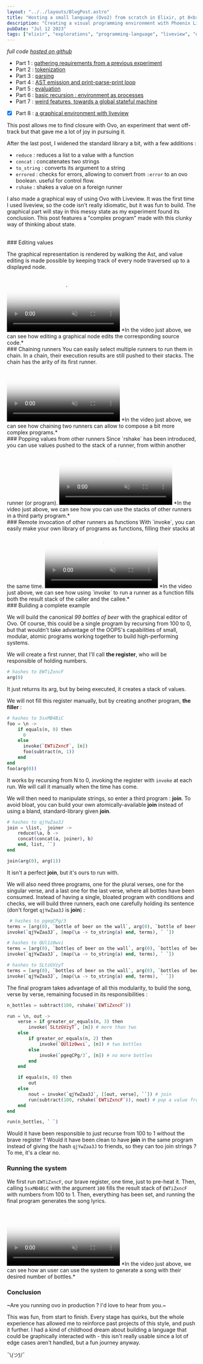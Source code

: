 ```yaml
---
layout: "../../layouts/BlogPost.astro"
title: "Hosting a small language (Ovo2) from scratch in Elixir, pt 8<br/>The end : the Ovo Optimal Personal System (oops), with liveview"
description: "Creating a visual programming environment with Phoenix LiveView for Ovo2 - building the canonical 99 bottles of beer program using runner chaining and inter-program communication"
pubDate: "Jul 12 2023"
tags: ["elixir", "explorations", "programming-language", "liveview", "ovo"]
---
```


*full code [hosted on github](https://github.com/lucassifoni/ovo)*

- Part 1 : [gathering requirements from a previous experiment](/blog/small-lang-elixir)
- Part 2 : [tokenization](/blog/small-lang-elixir-2)
- Part 3 : [parsing](/blog/small-lang-elixir-3)
- Part 4 : [AST emission and print-parse-print loop](/blog/small-lang-elixir-4)
- Part 5 : [evaluation](/blog/small-lang-elixir-5)
- Part 6 : [basic recursion : environment as processes](/blog/small-lang-elixir-6)
- Part 7 : [weird features, towards a global stateful machine](/blog/small-lang-elixir-7)
- [x] Part 8 : [a graphical environment with liveview](/blog/small-lang-elixir-8)

This post allows me to find closure with Ovo, an experiment that went off-track but that gave me a lot of joy in pursuing it.

After the last post, I widened the standard library a bit, with a few additions :

- `reduce` : reduces a list to a value with a function 
- `concat` : concatenates two strings
- `to_string` : converts its argument to a string
- `errored` : checks for errors, allowing to convert from `:error` to an ovo boolean. useful for control flow.
- `rshake` : shakes a value on a foreign runner

I also made a graphical way of using Ovo with Liveview. It was the first time I used liveview, so the code isn't really idiomatic, but it was fun to build. The graphical part will stay in this messy state as my experiment found its conclusion. This post features a "complex program" made with this clunky way of thinking about state.

<style>video \{
    width: 100%;
    max-width: 67ch;
    height: auto;
}</style>

<br/>
### Editing values

The graphical representation is rendered by walking the Ast, and value editing is made possible by keeping track of every node traversed up to a displayed node.

<video src="/pics/ovo_8/ovo_playground_1_c.mp4" poster="/pics/ovo_8/ovo_playground_1_c.jpg" controls autoplay muted loop>
    <source src="/pics/ovo_8/ovo_playground_1_co.mp4"></source>
    <source src="/pics/ovo_8/ovo_playground_1_c.webm"></source>
</video>
*In the video just above, we can see how editing a graphical node edits the corresponding source code.*
<br/>
### Chaining runners
You can easily select multiple runners to run them in chain. In a chain, their execution results are still pushed to their stacks. The chain has the arity of its first runner.
<video src="/pics/ovo_8/ovo_playground_2_c.mp4" poster="/pics/ovo_8/ovo_playground_2_c.jpg" controls autoplay muted loop>
    <source src="/pics/ovo_8/ovo_playground_2_co.mp4"></source>
    <source src="/pics/ovo_8/ovo_playground_2_c.webm"></source>
</video>
*In the video just above, we can see how chaining two runners can allow to compose a bit more complex programs.*
<br/>
### Popping values from other runners
Since `rshake` has been introduced, you can use values pushed to the stack of a runner, from within another runner (or program).
<video src="/pics/ovo_8/ovo_playground_4_c.mp4" poster="/pics/ovo_8/ovo_playground_4_c.jpg" controls autoplay muted loop>
    <source src="/pics/ovo_8/ovo_playground_4_co.mp4"></source>
    <source src="/pics/ovo_8/ovo_playground_4_c.webm"></source>
</video>
*In the video just above, we can see how you can use the stacks of other runners in a third party program.*
<br/>
### Remote invocation of other runners as functions
With `invoke`, you can easily make your own library of programs as functions, filling their stacks at the same time.
<video src="/pics/ovo_8/ovo_playground_5_c.mp4" poster="/pics/ovo_8/ovo_playground_5_c.jpg" controls autoplay muted loop>
    <source src="/pics/ovo_8/ovo_playground_5_co.mp4"></source>
    <source src="/pics/ovo_8/ovo_playground_5_c.webm"></source>
</video>
*In the video just above, we can see how using `invoke` to run a runner as a function fills both the result stack of the caller and the callee.*
<br/>
### Building a complete example 

We will build the canonical *99 bottles of beer* with the graphical editor of Ovo. Of course, this could be a single program by recursing from 100 to 0, but that wouldn't take advantage of the OOPS's capabilities of small, modular, atomic programs working together to build high-performing systems.

We will create a first runner, that I'll call **the register**, who will be responsible of holding numbers.
```elixir 
# hashes to EWTiZxncF
arg(0)
```
It just returns its arg, but by being executed, it creates a stack of values.

We will not fill this register manually, but by creating another program, **the filler** : 

```elixir
# hashes to 5sxMB4BiC
foo = \n ->
    if equals(n, 0) then
      0
    else
      invoke(`EWTiZxncF`, [n])
      foo(subtract(n, 1))
    end
end
foo(arg(0))
```
It works by recursing from N to 0, invoking the register with `invoke` at each run. We will call it manually when the time has come.

We will then need to manipulate strings, so enter a third program : **join**. To avoid bloat, you can build your own atomically-available **join** instead of using a bland, standard-library given **join**.

```elixir
# hashes to qjYwZaa3J
join = \list,  joiner ->
    reduce(\a, b ->
    concat(concat(a, joiner), b)
    end, list, ``)
end

join(arg(0), arg(1))
```

It isn't a perfect **join**, but it's ours to run with.

We will also need three programs, one for the plural verses, one for the singular verse, and a last one for the last verse, where all bottles have been consumed. Instead of having a single, bloated program with conditions and checks, we will build three runners, each one carefully holding its sentence (don't forget `qjYwZaa3J` is **join**) :

```elixir
 # hashes to pgeqCPg/3
terms = [arg(0), `bottle of beer on the wall`, arg(0), `bottle of beer.`, `Take one down and pass it around. No more bottles of beer on the wall.`]
invoke(`qjYwZaa3J`, [map(\a -> to_string(a) end, terms), ` `])

# hashes to QUl1z0wvi
terms = [arg(0), `bottles of beer on the wall`, arg(0), `bottles of beer.`, `Take one down and pass it around`, subtract(arg(0), 1), `bottle of beer on the wall.`]
invoke(`qjYwZaa3J`, [map(\a -> to_string(a) end, terms), ` `])

# hashes to SLtzGVzyT
terms = [arg(0), `bottles of beer on the wall`, arg(0), `bottles of beer.`, `Take one down and pass it around`, subtract(arg(0), 1), `bottles of beer on the wall.`]
invoke(`qjYwZaa3J`, [map(\a -> to_string(a) end, terms), ` `])
```

The final program takes advantage of all this modularity, to build the song, verse by verse, remaining focused in its responsibilities : 

```elixir
n_bottles = subtract(100, rshake(`EWTiZxncF`))

run = \n, out ->
    verse = if greater_or_equals(n, 3) then
        invoke(`SLtzGVzyT`, [n]) # more than two
    else
        if greater_or_equals(n, 2) then
            invoke(`QUl1z0wvi`, [n]) # two bottles
        else
            invoke(`pgeqCPg/3`, [n]) # no more bottles
        end
    end

    if equals(n, 0) then
        out
    else
        nout = invoke(`qjYwZaa3J`, [[out, verse], ``]) # join
        run(subtract(100, rshake(`EWTiZxncF`)), nout) # pop a value from the register
    end
end

run(n_bottles, ` `)
```

Would it have been responsible to just recurse from 100 to 1 without the brave register ? Would it have been clean to have **join** in the same program instead of giving the hash `qjYwZaa3J` to friends, so they can too join strings ? To me, it's a clear no.
<br/>
### Running the system
We first run `EWTiZxncF`, our brave register, one time, just to pre-heat it. Then, calling `5sxMB4BiC` with the argument `100` fills the result stack of `EWTiZxncF` with numbers from 100 to 1. Then, everything has been set, and running the final program generates the song lyrics.

<video src="/pics/ovo_8/ovo_playground_6_c.mp4" poster="/pics/ovo_8/ovo_playground_6_c.jpg" controls autoplay muted loop>
    <source src="/pics/ovo_8/ovo_playground_6_co.mp4"></source>
    <source src="/pics/ovo_8/ovo_playground_6_c.webm"></source>
</video>
*In the video just above, we can see how an user can use the system to generate a song with their desired number of bottles.*

### Conclusion

~Are you running ovo in production ? I'd love to hear from you.~

This was fun, from start to finish. Every stage has quirks, but the whole experience has allowed me to reinforce past projects of this style, and push it further. I had a kind of childhood dream about building a language that could be graphically interacted with - this isn't really usable since a lot of edge cases aren't handled, but a fun journey anyway.

 ¯\\_(ツ)_/¯